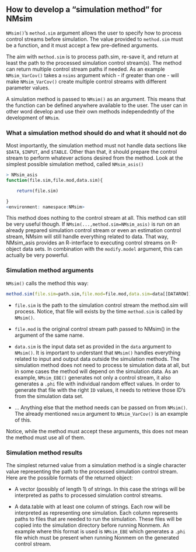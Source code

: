 ## How to develop a "simulation method" for NMsim

`NMsim()`'s `method.sim` argument allows the user to specify how to process control streams before simulation. The value provided to `method.sim` must be a function, and it must accept a few pre-defined arguments. 

The aim with `method.sim` is to process path.sim, re-save it, and return at least the path to the processed simulation control stream(s). The method can return multiple control stream paths if needed. As an example `NMsim_VarCov()` takes a `nsims` argument which - if greater than one - will make `NMsim_VarCov()` create multiple control streams with different parameter values.

A simulation method is passed to `NMsim()` as an argument. This means that the function can be defined anywhere available to the user. The user can in other word develop and use their own methods independedntly of the development of `NMsim`.

### What a simulation method should do and what it should not do
Most importantly, the simulation method must not handle data sections
like `$DATA`, `$INPUT`, and `$TABLE`. Other than that, it should prepare the control stream to perform whatever actions desired from the method. Look at the simplest possible simulation method, called `NMsim_asis()`

```r
> NMsim_asis
function(file.sim,file.mod,data.sim){

    return(file.sim)

}
<environment: namespace:NMsim>
```

This method does nothing to the control stream at all. This method can still be very useful though. If `NMsim(...,method.sim=NMsim_asis)` is run on an already prepared simulation control stream or even an estimation control stream, NMsim will still handle everything related to data. That way, NMsim_asis provides an R-interface to executing control streams on R-object data sets. In combination with the `modify.model` argument, this can actually be very powerful.


### Simulation method arguments 

`NMsim()` calls the method this way:

```r
method.sim(file.sim=path.sim,file.mod=file.mod,data.sim=data[[DATAROW]],...)
```


* `file.sim` is the path to the simulation control stream the method.sim will process. Notice, that file will exists by the time `method.sim` is called by `NMsim()`.

* `file.mod` is the original control stream path passed to NMsim() in the argument of the same name.

* `data.sim` is the input data set as provided in the `data` argument to `NMsim()`. It is important to understant that `NMsim()` handles everything related to input and output data outside the simulation methods. The simulation method does not need to process te simulation data at all, but in some cases the method will depend on the simulation data. As an example, `NMsim_EBE()` generates not only a control stream, it also generates a `.phi` file with individual random effect values. In order to generate that file with the right `ID` values, it needs to retrieve those ID's from the simulation data set.

* ... Anything else that the method needs can be passed on from `NMsim()`. The already mentioned `nmsim` argument to `NMsim_VarCov()` is an example of this.

Notice, while the method must accept these arguments, this does not mean the method must use all of them.

### Simulation method results
The simplest returned value from a simulation method is a single character value representing the path to the processed simulation control stream. Here are the possible formats of the returned object:

* A vector (possibly of length 1) of strings. In this case the strings will be interpreted as paths to processed simulation control streams.

* A data.table with at least one column of strings. Each row will be interpreted as representing one simulation. Each column represents paths to files that are needed to run the simulation. These files will be copied into the simulation directory before running Nonmem. An example where this format is used is `NMsim_EBE` which generates a `.phi` file which must be present when running Nonmem on the generated control stream. 
